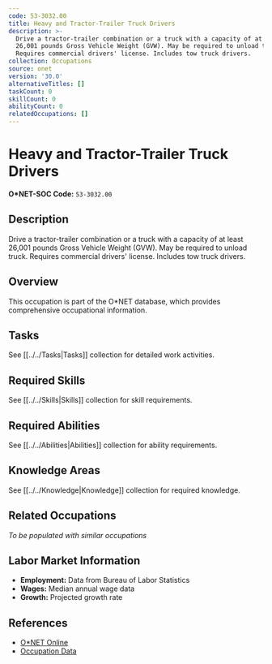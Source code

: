 ```yaml
---
code: 53-3032.00
title: Heavy and Tractor-Trailer Truck Drivers
description: >-
  Drive a tractor-trailer combination or a truck with a capacity of at least
  26,001 pounds Gross Vehicle Weight (GVW). May be required to unload truck.
  Requires commercial drivers' license. Includes tow truck drivers.
collection: Occupations
source: onet
version: '30.0'
alternativeTitles: []
taskCount: 0
skillCount: 0
abilityCount: 0
relatedOccupations: []
---
```

# Heavy and Tractor-Trailer Truck Drivers

**O*NET-SOC Code:** `53-3032.00`

## Description

Drive a tractor-trailer combination or a truck with a capacity of at least 26,001 pounds Gross Vehicle Weight (GVW). May be required to unload truck. Requires commercial drivers' license. Includes tow truck drivers.

## Overview

This occupation is part of the O*NET database, which provides comprehensive occupational information.

## Tasks

See [[../../Tasks|Tasks]] collection for detailed work activities.

## Required Skills

See [[../../Skills|Skills]] collection for skill requirements.

## Required Abilities

See [[../../Abilities|Abilities]] collection for ability requirements.

## Knowledge Areas

See [[../../Knowledge|Knowledge]] collection for required knowledge.

## Related Occupations

*To be populated with similar occupations*

## Labor Market Information

- **Employment:** Data from Bureau of Labor Statistics
- **Wages:** Median annual wage data
- **Growth:** Projected growth rate

## References

- [O*NET Online](https://www.onetonline.org/link/summary/53-3032.00)
- [Occupation Data](https://www.onetcenter.org/)

